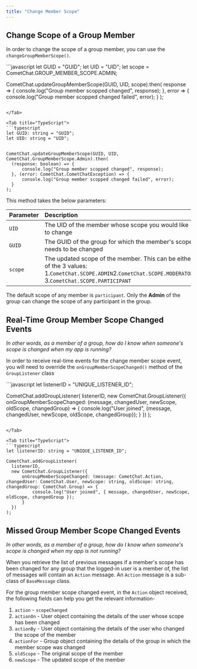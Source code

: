 ```yaml
---
title: "Change Member Scope"
---
```




## Change Scope of a Group Member

In order to change the scope of a group member, you can use the `changeGroupMemberScope()`.

<Tabs>
<Tab title="Change Scope">
```javascript
let GUID = "GUID";
let UID = "UID";
let scope = CometChat.GROUP_MEMBER_SCOPE.ADMIN;

CometChat.updateGroupMemberScope(GUID, UID, scope).then(
response => {
  console.log("Group member scopped changed", response);
}, error => {
  console.log("Group member scopped changed failed", error);
}
);
```

</Tab>

<Tab title="TypeScript">
```typescript
let GUID: string = "GUID";
let UID: string = "UID";


CometChat.updateGroupMemberScope(GUID, UID, CometChat.GroupMemberScope.Admin).then(
  (response: boolean) => {
      console.log("Group member scopped changed", response);
  }, (error: CometChat.CometChatException) => {
      console.log("Group member scopped changed failed", error);
  }
);
```

</Tab>

</Tabs>

This method takes the below parameters:

| Parameter | Description                                                                                                                                                 |
| :--------- | :----------------------------------------------------------------------------------------------------------------------------------------------------------- |
| `UID`     | The UID of the member whose scope you would like to change                                                                                                  |
| `GUID`    | The GUID of the group for which the member's scope needs to be changed                                                                                      |
| `scope`   | The updated scope of the member. This can be either of the 3 values: 1.`CometChat.SCOPE.ADMIN`2.`CometChat.SCOPE.MODERATOR` 3.`CometChat.SCOPE.PARTICIPANT` |

The default scope of any member is `participant`. Only the **Admin** of the group can change the scope of any participant in the group.

## Real-Time Group Member Scope Changed Events

*In other words, as a member of a group, how do I know when someone's scope is changed when my app is running?*

In order to receive real-time events for the change member scope event, you will need to override the `onGroupMemberScopeChanged()` method of the `GroupListener` class

<Tabs>
<Tab title="Group Listener">
```javascript
let listenerID = "UNIQUE_LISTENER_ID";

CometChat.addGroupListener(
listenerID,
new CometChat.GroupListener({
  onGroupMemberScopeChanged: (message, changedUser, newScope, oldScope, changedGroup) => {
    console.log("User joined", {message, changedUser, newScope, oldScope, changedGroup});
  }
})
);
```

</Tab>

<Tab title="TypeScript">
```typescript
let listenerID: string = "UNIQUE_LISTENER_ID";

CometChat.addGroupListener(
  listenerID,
  new CometChat.GroupListener({
      onGroupMemberScopeChanged: (message: CometChat.Action, changedUser: CometChat.User, newScope: string, oldScope: string, changedGroup: CometChat.Group) => {
          console.log("User joined", { message, changedUser, newScope, oldScope, changedGroup });
      }
  })
);
```

</Tab>

</Tabs>

## Missed Group Member Scope Changed Events

*In other words, as a member of a group, how do I know when someone's scope is changed when my app is not running?*

When you retrieve the list of previous messages if a member's scope has been changed for any group that the logged-in user is a member of, the list of messages will contain an `Action` message. An `Action` message is a sub-class of `BaseMessage` class.

For the group member scope changed event, in the `Action` object received, the following fields can help you get the relevant information-

1. `action` - `scopeChanged`
2. `actionOn` - User object containing the details of the user whose scope has been changed
3. `actionBy` - User object containing the details of the user who changed the scope of the member
4. `actionFor` - Group object containing the details of the group in which the member scope was changed
5. `oldScope` - The original scope of the member
6. `newScope` - The updated scope of the member
